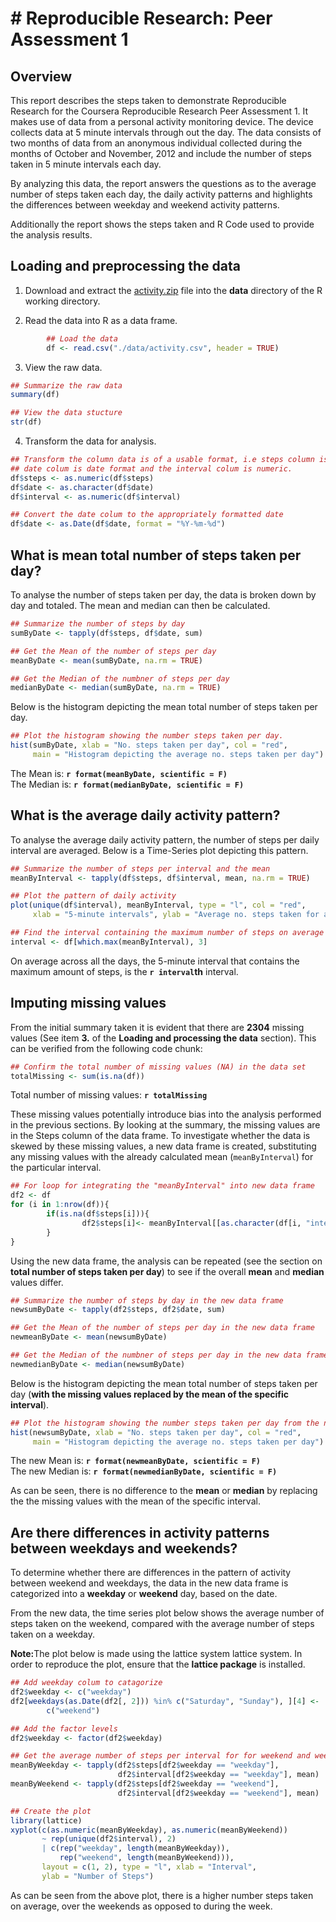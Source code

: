 # Reproducible Research: Peer Assessment 1
===========================================
## Overview
This report describes the steps taken to demonstrate Reproducible Research for the Coursera Reproducible
Research Peer Assessment 1. It makes use of data from a personal activity monitoring device. The device collects data at 5 minute intervals through out the day. The data consists of two months of data from an anonymous individual collected during the months of October and November, 2012 and include the number of steps taken in 5 minute intervals each day. 

By analyzing this data, the report answers the questions as to the average number of steps taken each day, the daily activity patterns and highlights the differences between weekday and weekend activity patterns.

Additionally the report shows the steps taken and R Code used to provide the analysis results.

## Loading and preprocessing the data
1) Download and extract the [activity.zip](https://d396qusza40orc.cloudfront.net/repdata%2Fdata%2Factivity.zip) file into the **data** directory of the R working directory.

2) Read the data into R as a data frame.

```r
        ## Load the data
        df <- read.csv("./data/activity.csv", header = TRUE)
```

3) View the raw data.

```r

## Summarize the raw data
summary(df)

## View the data stucture
str(df)

```

4) Transform the data for analysis.

```r

## Transform the column data is of a usable format, i.e steps column is numeric,
## date colum is date format and the interval colum is numeric.
df$steps <- as.numeric(df$steps)
df$date <- as.character(df$date)
df$interval <- as.numeric(df$interval)

## Convert the date colum to the appropriately formatted date
df$date <- as.Date(df$date, format = "%Y-%m-%d")

```


## What is mean total number of steps taken per day?
To analyse the number of steps taken per day, the data is broken down by day and totaled. The mean and median can then be calculated.

```r
## Summarize the number of steps by day
sumByDate <- tapply(df$steps, df$date, sum)

## Get the Mean of the number of steps per day
meanByDate <- mean(sumByDate, na.rm = TRUE)

## Get the Median of the numbner of steps per day
medianByDate <- median(sumByDate, na.rm = TRUE)

```

Below is the histogram depicting the mean total number of steps taken per day.

```r
## Plot the histogram showing the number steps taken per day.
hist(sumByDate, xlab = "No. steps taken per day", col = "red",
     main = "Histogram depicting the average no. steps taken per day")

```

The Mean is: **`r format(meanByDate, scientific = F)`**  
The Median is: **`r format(medianByDate, scientific = F)`**

## What is the average daily activity pattern?
To analyse the average daily activity pattern, the number of steps per daily interval are averaged. Below is a Time-Series plot depicting this pattern.

```r
## Summarize the number of steps per interval and the mean
meanByInterval <- tapply(df$steps, df$interval, mean, na.rm = TRUE)

## Plot the pattern of daily activity
plot(unique(df$interval), meanByInterval, type = "l", col = "red", 
     xlab = "5-minute intervals", ylab = "Average no. steps taken for all days")

## Find the interval containing the maximum number of steps on average
interval <- df[which.max(meanByInterval), 3]

```

On average across all the days, the 5-minute interval that contains the maximum amount of steps, is the **`r interval`th** interval.

## Imputing missing values
From the initial summary taken it is evident that there are **2304** missing values (See item **3.** of the **Loading and processing the data** section). This can be verified from the following code chunk:

```r
## Confirm the total number of missing values (NA) in the data set
totalMissing <- sum(is.na(df))

```
Total number of missing values: **`r totalMissing`**

These missing values potentially introduce bias into the analysis performed in the previous sections.  By looking at the summary, the missing values are in the Steps column of the data frame.  To investigate whether the data is skewed by these missing values, a new data frame is created, substituting any missing values with the already calculated mean (`meanByInterval`) for the particular interval.

```r
## For loop for integrating the "meanByInterval" into new data frame
df2 <- df
for (i in 1:nrow(df)){
        if(is.na(df$steps[i])){
                df2$steps[i]<- meanByInterval[[as.character(df[i, "interval"])]]
        }
}

```

Using the new data frame, the analysis can be repeated (see the section on **total number of steps taken per day**) to see if the overall **mean** and **median** values differ.

```r
## Summarize the number of steps by day in the new data frame
newsumByDate <- tapply(df2$steps, df2$date, sum)

## Get the Mean of the number of steps per day in the new data frame
newmeanByDate <- mean(newsumByDate)

## Get the Median of the numbner of steps per day in the new data frame
newmedianByDate <- median(newsumByDate)

```
Below is the histogram depicting the mean total number of steps taken per day (**with the missing values replaced by the mean of the specific interval**).

```r
## Plot the histogram showing the number steps taken per day from the new data frame.
hist(newsumByDate, xlab = "No. steps taken per day", col = "red",
     main = "Histogram depicting the average no. steps taken per day")

```

The new Mean is: **`r format(newmeanByDate, scientific = F)`**  
The new Median is: **`r format(newmedianByDate, scientific = F)`**  

As can be seen, there is no difference to the **mean** or **median** by replacing the the missing values with the mean of the specific interval.

## Are there differences in activity patterns between weekdays and weekends?
To determine whether there are differences in the pattern of activity between weekend and weekdays, the data in the new data frame is categorized into a **weekday** or **weekend** day, based on the date.

From the new data, the time series plot below shows the average number of steps taken on the weekend, compared with the average number of steps taken on a weekday.

**Note:**The plot below is made using the lattice system lattice system. In order to reproduce the plot, ensure that the __lattice package__ is installed.

```r
## Add weekday colum to catagorize 
df2$weekday <- c("weekday")
df2[weekdays(as.Date(df2[, 2])) %in% c("Saturday", "Sunday"), ][4] <- 
        c("weekend")

## Add the factor levels
df2$weekday <- factor(df2$weekday)

## Get the average number of steps per interval for for weekend and weekday
meanByWeekday <- tapply(df2$steps[df2$weekday == "weekday"],
                        df2$interval[df2$weekday == "weekday"], mean)
meanByWeekend <- tapply(df2$steps[df2$weekday == "weekend"],
                        df2$interval[df2$weekday == "weekend"], mean)

## Create the plot
library(lattice)
xyplot(c(as.numeric(meanByWeekday), as.numeric(meanByWeekend)) 
       ~ rep(unique(df2$interval), 2) 
       | c(rep("weekday", length(meanByWeekday)),
           rep("weekend", length(meanByWeekend))),
       layout = c(1, 2), type = "l", xlab = "Interval",
       ylab = "Number of Steps")

```

As can be seen from the above plot, there is a higher number steps taken on average, over the weekends as opposed to during the week.